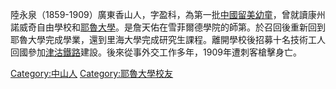 {{multiple issues|
{{copyedit|time=2015-01-20T15:44:40+00:00}}
{{expand|time=2015-01-20T15:44:40+00:00}}
{{unreferenced|time=2015-01-20T15:44:40+00:00}}
}}
陸永泉（1859-1909）廣東香山人，字盈科，為第一批[[中國留美幼童|中國留美幼童]]，曾就讀康州諾威奇自由學校和[[耶魯大學|耶魯大學]]。是詹天佑在雪菲爾德學院的師第。於召回後重新回到耶魯大學完成學業，還到里海大學完成研究生課程。離開學校後招募十名技術工人回國參加[[津沽鐵路|津沽鐵路]]建設。後來從事外交工作多年，1909年遭刺客槍擊身亡。
{{清朝留美幼童}}
{{DEFAULTSORT: Lu, Yong Quan}}
[[Category:中山人|Category:中山人]]
[[Category:耶魯大學校友|Category:耶魯大學校友]]